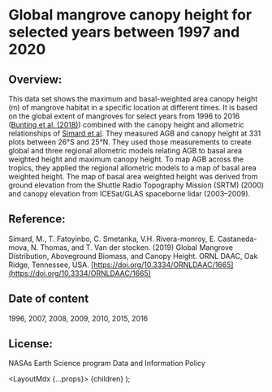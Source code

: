
# Global mangrove canopy height for selected years between 1997 and 2020

## Overview: 

This data set shows the maximum and basal-weighted area canopy height (m) of mangrove habitat  in a specific location at different times. It is based on the global extent of mangroves for select years from 1996 to 2016 (<a href="https://www.mdpi.com/2072-4292/10/10/1669" target="_blank" rel="noopener noreferrer">Bunting et al. (2018)</a>) combined with the canopy height and allometric relationships of <a href="https://daac.ornl.gov/cgi-bin/dsviewer.pl?ds_id=1665" target="_blank" rel="noopener noreferrer">Simard et al</a>. They measured AGB and canopy height at 331 plots between 26°S and 25°N. They used those measurements to create global and three regional allometric models relating AGB to basal area weighted height and maximum canopy height. To map AGB across the tropics, they applied the regional allometric models to a map of basal area weighted height. The map of basal area weighted height was derived from ground elevation from the Shuttle Radio Topography Mission (SRTM) (2000) and canopy elevation from ICESat/GLAS spaceborne lidar (2003–2009).

## Reference: 

Simard, M., T. Fatoyinbo, C. Smetanka, V.H. Rivera-monroy, E. Castaneda-mova, N. Thomas, and T. Van der stocken. (2019) Global Mangrove Distribution, Aboveground Biomass, and Canopy Height. ORNL DAAC, Oak Ridge, Tennessee, USA. [https://doi.org/10.3334/ORNLDAAC/1665](https://doi.org/10.3334/ORNLDAAC/1665)

## Date of content

1996, 2007, 2008, 2009, 2010, 2015, 2016

## License:
NASAs Earth Science program Data and Information Policy

  <LayoutMdx {...props}>
    {children}
  </LayoutMdx>
);